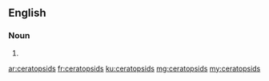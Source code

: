 ==English==

===Noun===
{{head|en}}

# {{plural of|ceratopsid}}

[[ar:ceratopsids]]
[[fr:ceratopsids]]
[[ku:ceratopsids]]
[[mg:ceratopsids]]
[[my:ceratopsids]]